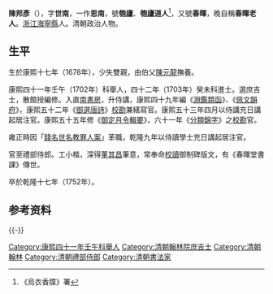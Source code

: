 {{Otheruses|other=名为陈邦彦的其他人物|陈邦彦}}

'''陳邦彥'''（{{bd|1678年||1752年|catIdx=Chen陳}}），字'''世南'''，一作'''思南'''，號'''匏廬'''、'''匏廬道人'''<ref>《烏衣香牒》署</ref>，又號'''春暉'''，晚自稱'''春暉老人'''。[[浙江|浙江]][[海寧縣|海寧縣]]人。清朝政治人物。

==生平==
生於康熙十七年（1678年），少失雙親，由伯父[[陳元龍|陳元龍]]撫養。

康熙四十一年壬午（1702年）科舉人，四十二年（1703年）癸未科進士。選庶吉士，散館授編修。入直[[南書房|南書房]]，升侍講，康熙四十九年編《[[淵鑑類函|淵鑑類函]]》、《[[佩文韻府|佩文韻府]]》，康熙五十二年《[[御選唐詩|御選唐詩]]》[[校勘|校勘]]兼繕寫官。康熙五十三年四月以侍講充日講起居注官。康熙五十五年修《[[御定月令輯要|御定月令輯要]]》，六十一年《[[分類錦字|分類錦字]]》之[[校勘|校勘]]官。

雍正時因「[[錢名世名教罪人案|錢名世名教罪人案]]」革職，乾隆九年以侍讀學士充日講起居注官。

官至禮部侍郎。工小楷，深得[[董其昌|董其昌]]筆意，常奉命[[校對|校讀]]御制碑版文，有《春暉堂書課》傳世。

卒於乾隆十七年（1752年）。

== 参考资料 ==
{{reflist}}
{{-}}
{{康熙四十二年癸未科殿試金榜}}
{{海寧陳氏}}

{{Authority control}}

{{DEFAULTSORT:Chen陳}}
[[Category:康熙四十一年壬午科舉人|Category:康熙四十一年壬午科舉人]]
[[Category:清朝翰林院庶吉士|Category:清朝翰林院庶吉士]]
[[Category:清朝翰林|Category:清朝翰林]]
[[Category:清朝禮部侍郎|Category:清朝禮部侍郎]]
[[Category:清朝書法家|Category:清朝書法家]]